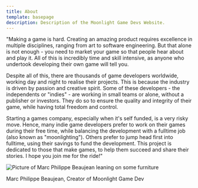 ---
title: About
template: basepage
description: Description of the Moonlight Game Devs Website.
---

"Making a game is hard. Creating an amazing product requires excellence in multiple disciplines, ranging from art to software engineering. But that alone is not enough - you need to market your game so that people hear about and play it. All of this is incredibly time and skill intensive, as anyone who undertook developing their own game will tell you.

Despite all of this, there are thousands of game developers worldwide, working day and night to realise their projects. This is because the industry is driven by passion and creative spirit. Some of these developers - the independents or "indies" - are working in small teams or alone, without a publisher or investors. They do so to ensure the quality and integrity of their game, while having total freedom and control.

Starting a games company, especially when it's self funded, is a very risky move. Hence, many indie game developers prefer to work on their games during their free time, while balancing the development with a fulltime job (also known as "moonlighting"). Others prefer to jump head first into fulltime, using their savings to fund the development. This project is dedicated to those that make games, to help them succeed and share their stories. I hope you join me for the ride!"

![Picture of Marc Philippe Beaujean leaning on some furniture](./marcpic.png)

<div class="text-center">Marc Philippe Beaujean, Creator of Moonlight Game Dev</div>
